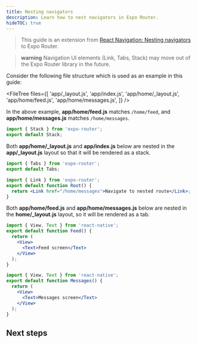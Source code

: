 ```yaml
---
title: Nesting navigators
description: Learn how to nest navigators in Expo Router.
hideTOC: true
---
```



> This guide is an extension from [React Navigation: Nesting navigators](https://reactnavigation.org/docs/nesting-navigators) to Expo Router.

> **warning** Navigation UI elements (Link, Tabs, Stack) may move out of the Expo Router library in the future.

Consider the following file structure which is used as an example in this guide:

<FileTree
  files={[
    'app/_layout.js',
    'app/index.js',
    'app/home/_layout.js',
    'app/home/feed.js',
    'app/home/messages.js',
  ]}
/>

In the above example, **app/home/feed.js** matches `/home/feed`, and **app/home/messages.js** matches `/home/messages`.

```jsx app/_layout.js
import { Stack } from 'expo-router';
export default Stack;
```

Both **app/home/_layout.js** and **app/index.js** below are nested in the **app/_layout.js** layout so that it will be rendered as a stack.

```jsx app/home/_layout.js
import { Tabs } from 'expo-router';
export default Tabs;
```

```jsx app/index.js
import { Link } from 'expo-router';
export default function Root() {
  return <Link href="/home/messages">Navigate to nested route</Link>;
}
```

Both **app/home/feed.js** and **app/home/messages.js** below are nested in the **home/\_layout.js** layout, so it will be rendered as a tab.

```jsx app/home/feed.js
import { View, Text } from 'react-native';
export default function Feed() {
  return (
    <View>
      <Text>Feed screen</Text>
    </View>
  );
}
```

```jsx app/home/messages.js
import { View, Text } from 'react-native';
export default function Messages() {
  return (
    <View>
      <Text>Messages screen</Text>
    </View>
  );
}
```

## Next steps

<BoxLink
  title="Modals"
  Icon={BookOpen02Icon}
  description="Learn how to use modals in Expo Router."
  href="/router/advanced/modals"
/>
